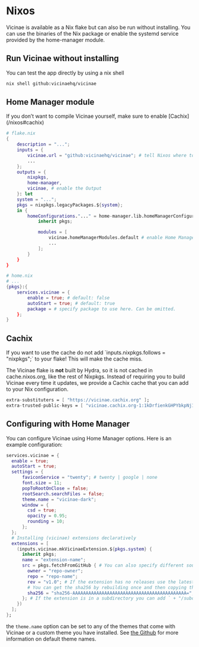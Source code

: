 
# Nixos
Vicinae is available as a Nix flake but can also be run without installing. You can use the binaries of the Nix package or enable the systemd service provided by the home-manager module.

## Run Vicinae without installing
You can test the app directly by using a nix shell

```bash
nix shell github:vicinaehq/vicinae
```

## Home Manager module

<Note>
If you don’t want to compile Vicinae yourself, make sure to enable [Cachix](/nixos#cachix)
</Note>


```nix
# flake.nix
{
    description = "...";
    inputs = {
        vicinae.url = "github:vicinaehq/vicinae"; # tell Nixos where to get Vicinae
        ...
    };
    outputs = {
        nixpkgs,
        home-manager,
        vicinae, # enable the Output
    }: let
    system = "...";
    pkgs = nixpkgs.legacyPackages.${system};
    in {
        homeConfigurations."..." = home-manager.lib.homeManagerConfiguration {
            inherit pkgs;

            modules = [
                vicinae.homeManagerModules.default # enable Home Manager
                ...
            ];
        }
    }
}
```

```nix
# home.nix
# ...
{pkgs}:{
    services.vicinae = {
        enable = true; # default: false
        autoStart = true; # default: true
        package = # specify package to use here. Can be omitted.
    };
}
```

## Cachix

<Note>
If you want to use the cache do not add `inputs.nixpkgs.follows = "nixpkgs";` to your flake! This will make the cache miss.
</Note>

The Vicinae flake is **not** built by Hydra, so it is not cached in cache.nixos.org, like the rest of Nixpkgs.
Instead of requiring you to build Vicinae every time it updates, we provide a Cachix cache that you can add to your Nix configuration.

```nix
extra-substituters = [ "https://vicinae.cachix.org" ];
extra-trusted-public-keys = [ "vicinae.cachix.org-1:1kDrfienkGHPYbkpNj1mWTr7Fm1+zcenzgTizIcI3oc=" ];
```

## Configuring with Home Manager
You can configure Vicinae using Home Manager options. Here is an example configuration:



```nix
services.vicinae = {
  enable = true;
  autoStart = true;
  settings = {
      faviconService = "twenty"; # twenty | google | none
      font.size = 11;
      popToRootOnClose = false;
      rootSearch.searchFiles = false;
      theme.name = "vicinae-dark";
      window = {
        csd = true;
        opacity = 0.95;
        rounding = 10;
      };
  };
  # Installing (vicinae) extensions declaratively
  extensions = [
    (inputs.vicinae.mkVicinaeExtension.${pkgs.system} {
      inherit pkgs;
      name = "extension-name";
      src = pkgs.fetchFromGitHub { # You can also specify different sources other than github
        owner = "repo-owner";
        repo = "repo-name";
        rev = "v1.0"; # If the extension has no releases use the latest commit hash
        # You can get the sha256 by rebuilding once and then copying the output hash from the error message
        sha256 = "sha256-AAAAAAAAAAAAAAAAAAAAAAAAAAAAAAAAAAAAAAAAAAA=";
      }; # If the extension is in a subdirectory you can add ` + "/subdir"` between the brace and the semicolon here
    })
  ];
};
```
the `theme.name` option can be set to any of the themes that come with Vicinae or a custom theme you have installed. See [the Github](https://github.com/vicinaehq/vicinae/tree/main/extra/themes) for more information on default theme names.

